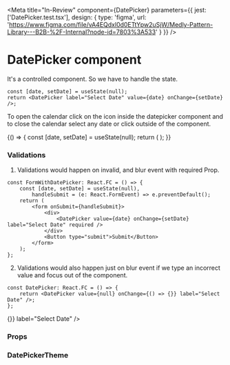 
<Meta
    title="In-Review"
    component={DatePicker}
    parameters={{
        jest: ['DatePicker.test.tsx'],
        design: {
            type: 'figma',
            url: 'https://www.figma.com/file/vA4EQdxl0d0ETtYpw2uSjW/Medly-Pattern-Library---B2B-%2F-Internal?node-id=7803%3A533'
        }
    }}
/>

# DatePicker component

It's a controlled component. So we have to handle the state.

```tsx
const [date, setDate] = useState(null);
return <DatePicker label="Select Date" value={date} onChange={setDate} />;
```

To open the calendar click on the icon inside the datepicker component and to close the calendar select any date or click outside of the component.

<Preview withToolbar>
    <Story name="DatePicker">
        {() => {
            const [date, setDate] = useState(null);
            return (
                <DatePicker
                    id="dob"
                    value={date}
                    onChange={setDate}
                    fullWidth={boolean('Full Width', false)}
                    size={select('Size', sizes, 'M')}
                    displayFormat={select(
                        'Display Format',
                        [
                            'dd/MM/yyyy',
                            'MM/dd/yyyy',
                            'dd/yyyy/MM',
                            'MM/yyyy/dd',
                            'yyyy/dd/MM',
                            'yyyy/MM/dd',
                            'dd-MM-yyyy',
                            'dd-yyyy-MM',
                            'MM-dd-yyyy',
                            'MM-yyyy-dd',
                            'yyyy-dd-MM',
                            'yyyy-MM-dd'
                        ],
                        'MM/dd/yyyy'
                    )}
                    disabled={boolean('Disabled', false)}
                    label={text('Label', 'Date of Birth')}
                    variant={select('variant', variants, 'outlined')}
                    required={boolean('Required', false)}
                />
            );
        }}
    </Story>
</Preview>

### Validations

1. Validations would happen on invalid, and blur event with required Prop.

```tsx
const FormWithDatePicker: React.FC = () => {
    const [date, setDate] = useState(null),
        handleSubmit = (e: React.FormEvent) => e.preventDefault();
    return (
        <form onSubmit={handleSubmit}>
            <div>
                <DatePicker value={date} onChange={setDate} label="Select Date" required />
            </div>
            <Button type="submit">Submit</Button>
        </form>
    );
};
```

<Preview withToolbar>
    <FormWithDatePicker />
</Preview>

2. Validations would also happen just on blur event if we type an incorrect value and focus out of the component.

```tsx
const DatePicker: React.FC = () => {
    return <DatePicker value={null} onChange={() => {}} label="Select Date" />;
};
```

<Preview withToolbar>
    <DatePicker id="without-required" value={null} onChange={() => {}} label="Select Date" />
</Preview>

### Props

<Props of={DatePicker} />

### DatePickerTheme

<Props of={ThemeInterface} />
